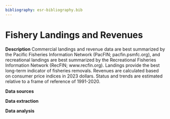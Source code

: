 ```yaml
---
bibliography: esr-bibliography.bib
---
```


# Fishery Landings and Revenues

**Description** Commercial landings and revenue data are best summarized by the Pacific Fisheries Information Network (PacFIN; pacfin.psmfc.org), and recreational landings are best summarized by the Recreational Fisheries Information Network (RecFIN; www.recfin.org). Landings provide the best long-term indicator of fisheries removals. Revenues are calculated based on consumer price indices in 2023 dollars. Status and trends are estimated relative to a frame of reference of 1991-2020.

**Data sources**

**Data extraction**

**Data analysis**

